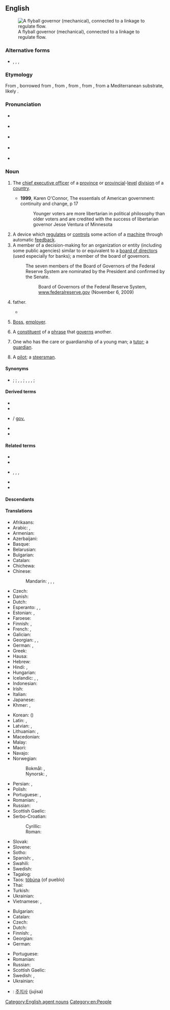 {{also|Governor}}
==English==
{{wikipedia}}
[[Image:Centrifugal governor.png|thumb|right|A flyball governor (mechanical), connected to a linkage to regulate flow.]]

===Alternative forms===
* {{l|en|governour}}, {{l|en|gouvernor}}, {{l|en|gouvernour}}, {{l|en|governer}} {{qualifier|all obsolete}}

===Etymology===
From {{inh|en|enm|govenour}}, borrowed from {{bor|en|fro|gouvreneur}}, from {{der|en|la|gubernator}}, from {{der|en|grc|κυβερνήτης||steersman, pilot, guide}}, from {{m|grc|κυβερνάω||to steer, to drive, to guide, to act as a pilot}}, from a Mediterranean substrate, likely {{etyl|pregrc|en}}.

===Pronunciation===
* {{a|UK|non-rhotic}} {{IPA|/ˈɡʌv(ə)nə(ɹ)/|lang=en}}
* {{a|US|rhotic}} {{IPA|/ˈɡʌvəɹnəɹ/|lang=en}}
* {{a|US|non-rhotic}} {{IPA|/ˈɡʌvənə(ɹ)/|lang=en}}
* {{a|US|rhotic|r-dissimilation}} {{IPA|/ˈɡʌvənəɹ/|lang=en}}
* {{audio|En-us-governor.ogg|Audio (US)|lang=en}}

===Noun===
{{head|en|noun|plural|governors|feminine|governess}}

# {{lb|en|politics}} The [[chief executive officer]] of a [[province]] or [[provincial]]-[[level]] [[division]] of a [[country]].
#* '''1999''', Karen O'Connor, The essentials of American government: continuity and change, p 17
#*: Younger voters are more libertarian in political philosophy than older voters and are credited with the success of libertarian governor Jesse Ventura of Minnesota
# A device which [[regulate]]s or [[control]]s some action of a [[machine]] through automatic [[feedback]].
# A member of a decision-making for an organization or entity (including some public agencies) similar to or equivalent to a [[board of directors]] (used especially for banks); a member of the board of governors.
#: The seven members of the Board of Governors of the Federal Reserve System are nominated by the President and confirmed by the Senate.
#:: Board of Governors of the Federal Reserve System, [http://www.federalreserve.gov/aboutthefed/bios/board/default.htm www.federalreserve.gov] (November 6, 2009)
# {{lb|en|informal}} father.
#* {{quote-text|year=1869|author=Louisa May Alcott|title=An Old-Fashioned Girl|passage="Say 'father.' We never called him papa; and if one of my brothers had addressed him as ''''governor''',' as boys do now, I really think he'd have him cut off with a shilling."}}
# {{lb|en|informal}} [[boss|Boss]], [[employer]].
# {{lb|en|grammar}} A [[constituent]] of a [[phrase]] that [[govern]]s another.
# {{lb|en|dated}} One who has the care or guardianship of a young man; a [[tutor]]; a [[guardian]].
# {{lb|en|nautical}} A [[pilot]]; a [[steersman]].

====Synonyms====
* {{sense|head of a province}} {{l|en|viceroy}} {{qualifier|of large divisions of a kingdom or empire}}; {{l|en|proconsul}} {{qualifier|of Roman regions, historical}}; {{l|en|bailiff}}, {{l|en|seneschal}}, {{l|en|intendant}} {{qualifier|of French regions, historical}}; {{l|en|tao tai}} {{qualifier|obsolete}}, {{l|en|circuit intendant}}, {{l|en|intendant}}, {{l|en|daotai}} {{qualifier|of Chinese regions, historical}}; {{l|en|provost}} {{qualifier|obsolete}}

====Derived terms====
{{der-top}}
* {{l|en|centrifugal governor}}
* {{l|en|gov'nor}}
* {{l|en|gov}} / [[gov.]]
{{der-mid}}
* {{l|en|guv'nor}}
* {{l|en|guv}}
{{der-bottom}}

====Related terms====
{{rel-top}}
* {{l|en|govern}}
* {{l|en|government}}
* {{l|en|governor-general}}, {{l|en|governor general}}, {{l|en|Governor-General}}, {{l|en|Governor General}}
{{rel-mid}}
* {{l|en|governorate}}
* {{l|en|gubernatorial}}
{{rel-bottom}}

====Descendants====
{{etymtree|en|la|gubernator}}

====Translations====
{{trans-top|leader of a region or state}}
* Afrikaans: {{t+|af|goewerneur}}
* Arabic: {{t|ar|مُحَافِظ|m}}, {{t|ar|حَاكِم|m}}
* Armenian: {{t+|hy|նահանգապետ}}
* Azerbaijani: {{t|az|qubernator}}
* Basque: {{t|eu|gobernadore}}
* Belarusian: {{t|be|губернатар|m}}
* Bulgarian: {{t+|bg|губернатор|m|sc=Cyrl}}
* Catalan: {{t+|ca|governador|m}}
* Chichewa: {{t|ny|bwanamkubwa}}
* Chinese:
*: Mandarin: {{t+|cmn|省長|sc=Hani}}, {{t+|cmn|省长|tr=shěngzhǎng|sc=Hani}} {{qualifier|esp. of a province}}, {{t+|cmn|州長|sc=Hani}}, {{t+|cmn|州长|tr=zhōuzhǎng|sc=Hani}}
* Czech: {{t+|cs|guvernér|m}}
* Danish: {{t|da|guvernør|c}}
* Dutch: {{t+|nl|gouverneur|m}}
* Esperanto: {{t|eo|reganto}}, {{t|eo|gubernatoro}}, {{t|eo|guberniento}}
* Estonian: {{t|et|valitsejer}}, {{t|et|kuberner}}
* Faroese: {{t|fo|guvernørur|m}}
* Finnish: {{t+|fi|kuvernööri}}, {{t+|fi|maaherra}}
* French: {{t+|fr|gouverneur|m}}, {{t+|fr|gouverneure|f}}
* Galician: {{t|gl|gobernador|m}}
* Georgian: {{t+|ka|გუბერნატორი}}, {{t|ka|კატაბანი}} {{qualifier|obsolete}}, {{t|ka|მმართველი}}
* German: {{t+|de|Gouverneur|m}}, {{t+|de|Gouverneurin|f}}
* Greek: {{t+|el|κυβερνήτης|m}}
* Hausa: {{t|ha|gwamna}}
* Hebrew: {{t|he|מושל|m|tr=moshel}}
* Hindi: {{t+|hi|राज्यपाल|m|tr=rājyapāl|sc=Deva}}, {{t+|hi|गवर्नर|m|tr=gavarnar|sc=Deva}}
* Hungarian: {{t+|hu|kormányzó}}
* Icelandic: {{t|is|ríkisstjóri|m}}, {{t|is|landstjóri|m}}, {{qualifier|dated}} {{t|is|guvernör|m}}
* Indonesian: {{t+|id|gubernur}}
* Irish: {{t|ga|gobharnóir|m}}
* Italian: {{t+|it|governatore|m}}
* Japanese: {{t|ja|知事|tr=[[ちじ]], chiji|sc=Jpan}}
* Khmer: {{t+|km|អភិបាល|sc=Khmr|tr=apʰi baal}}, {{t+|km|ទេសាភិបាល|sc=Khmr|tr=teisaapʰibaal}}
{{trans-mid}}
* Korean: {{t+|ko|지사}} ({{t+|ko|知事}})
* Latin: {{t|la|gubernātor|m}}, {{t|la|gubernātrīx|f}}
* Latvian: {{t|lv|valdnieks|m}}, {{t|lv|gubernators|m}}
* Lithuanian: {{t|lt|gubernatorius|m}}, {{t|lt|valdytojas|m}}
* Macedonian: {{t|mk|губернатор|m}}
* Malay: {{t|ms|gabenor}}
* Maori: {{t|mi|kāwana}}
* Navajo: {{t|nv|naatʼáanii}}
* Norwegian:
*: Bokmål: {{t|nb|guvernør|m}}, {{q|on Svalbard}} {{t|nb|sysselmann|m}}
*: Nynorsk: {{t|nn|guvernør|m}}, {{q|on Svalbard}} {{t|nn|sysselmann|m}}
* Persian: {{t+|fa|فرماندار|tr=farmândâr|sc=fa-Arab}}, {{t+|fa|والی|tr=vâli|sc=fa-Arab}}
* Polish: {{t+|pl|gubernator|m}}
* Portuguese: {{t+|pt|governador|m}}, {{t|pt|governadora|f}}
* Romanian: {{t+|ro|guvernator|m}}, {{t+|ro|guvernant|m}}
* Russian: {{t+|ru|губерна́тор|m}}
* Scottish Gaelic: {{t|gd|riaghladair}}
* Serbo-Croatian:
*: Cyrillic: {{t|sh|гувернер|m}}
*: Roman: {{t+|sh|guverner|m}}
* Slovak: {{t|sk|guvernér|m}}
* Slovene: {{t|sl|guverner|m}}
* Sotho: {{t|st|mmusi}}
* Spanish: {{t+|es|gobernador|m}}, {{t+|es|gobernadora|f}}
* Swahili: {{t|sw|liwali|c5|c6}}
* Swedish: {{t+|sv|guvernör|c}}
* Tagalog: {{t|tl|gobernador}}
* Taos: [[tòbúna]] (of pueblo)
* Thai: {{t|th|ผู้ว่าราชการ}}
* Turkish: {{t+|tr|vali}}
* Ukrainian: {{t|uk|губерна́тор|m}}
* Vietnamese: {{t+|vi|thống đốc}}, {{t|vi|thống sử}}
{{trans-bottom}}

{{trans-top|device which regulates or controls}}
* Bulgarian: {{t+|bg|регулатор|m|sc=Cyrl}}
* Catalan: {{t|ca|regulador|m}}
* Czech: {{t|cs|regulátor|m}}
* Dutch: {{t+|nl|regelaar}}
* Finnish: {{t+|fi|säädin}}, {{t|fi|säätölaite}}
* Georgian: {{t|ka|რეგულატორი}}
* German: {{t+|de|Regler|m}}
{{trans-mid}}
* Portuguese: {{t|pt|regulador|m}}
* Romanian: {{t+|ro|regulator|m}}
* Russian: {{t+|ru|регуля́тор|m}}
* Scottish Gaelic: {{t|gd|rianadair|m}}
* Swedish: {{t+|sv|regulator|c}}, {{t|sv|centrifugalregulator|c}}
* Ukrainian: {{t|uk|регуля́тор}}
{{trans-bottom}}

{{checktrans-top}}
* {{ttbc|ko}}: [[주지사]] (jujisa)
{{trans-mid}}
{{trans-bottom}}

[[Category:English agent nouns]]
[[Category:en:People]]